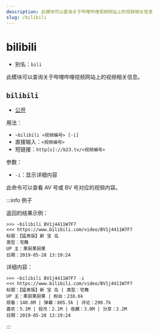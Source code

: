 ```yaml
---
description: 此模块可以查询关于哔哩哔哩视频网站上的视频相关信息
slug: /bilibili
---
```


# bilibili

- 别名：`bili`

此模块可以查询关于哔哩哔哩视频网站上的视频相关信息。

## `bilibili`

- [公开](permissions)

用法：

- `~bilibili <视频编号> [-i]`
- 直接输入：`<视频编号>`
- 短链接：`http[s]://b23.tv/<视频编号>`

参数：

- `-i`：显示详细内容

此命令可以查看 AV 号或 BV 号对应的视频内容。

:::info 例子

返回的结果示例：

```
>>> ~bilibili BV1j4411W7F7
<<< https://www.bilibili.com/video/BV1j4411W7F7
标题：【猛男版】新 宝 岛
类型：宅舞
UP 主：果厨果厨果
日期：2019-05-28 13:19:24
```

详细内容：

```
>>> ~bilibili BV1j4411W7F7 -i
<<< https://www.bilibili.com/video/BV1j4411W7F7
标题：【猛男版】新 宝 岛 | 类型：宅舞
UP 主：果厨果厨果 | 粉丝：238.6k
观看：140.8M | 弹幕：805.5k | 评论：290.7k
喜欢：5.1M | 投币：2.1M | 收藏：3.0M | 分享：2.2M
日期：2019-05-28 13:19:24
```

:::
